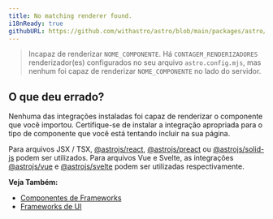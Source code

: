 ```yaml
---
title: No matching renderer found.
i18nReady: true
githubURL: https://github.com/withastro/astro/blob/main/packages/astro/src/core/errors/errors-data.ts
---
```


> Incapaz de renderizar `NOME_COMPONENTE`. Há `CONTAGEM_RENDERIZADORES` renderizador(es) configurados no seu arquivo `astro.config.mjs`, mas nenhum foi capaz de renderizar `NOME_COMPONENTE` no lado do servidor.

## O que deu errado?

Nenhuma das integrações instaladas foi capaz de renderizar o componente que você importou. Certifique-se de instalar a integração apropriada para o tipo de componente que você está tentando incluir na sua página.

Para arquivos JSX / TSX, [@astrojs/react](/pt-br/guides/integrations-guide/react/), [@astrojs/preact](/pt-br/guides/integrations-guide/preact/) ou [@astrojs/solid-js](/pt-br/guides/integrations-guide/solid-js/) podem ser utilizados. Para arquivos Vue e Svelte, as integrações [@astrojs/vue](/pt-br/guides/integrations-guide/vue/) e [@astrojs/svelte](/pt-br/guides/integrations-guide/svelte/) podem ser utilizadas respectivamente.

**Veja Também:**
-  [Componentes de Frameworks](/pt-br/guides/framework-components/)
-  [Frameworks de UI](/pt-br/guides/integrations-guide/#official-integrations)
